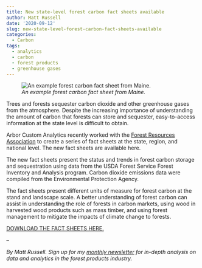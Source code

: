 ```yaml
---
title: New state-level forest carbon fact sheets available
author: Matt Russell
date: '2020-09-12'
slug: new-state-level-forest-carbon-fact-sheets-available
categories:
  - Carbon
tags:
  - analytics
  - carbon
  - forest products
  - greenhouse gases
---
```



![*An example forest carbon fact sheet from Maine.*](Maine.jpg)

Trees and forests sequester carbon dioxide and other greenhouse gases from the atmosphere. Despite the increasing importance of understanding the amount of carbon that forests can store and sequester, easy-to-access information at the state level is difficult to obtain. 

Arbor Custom Analytics recently worked with the [Forest Resources Association](https://www.forestresources.org/) to create a series of fact sheets at the state, region, and national level. The new fact sheets are available here.

The new fact sheets present the status and trends in forest carbon storage and sequestration using data from the USDA Forest Service Forest Inventory and Analysis program. Carbon dioxide emissions data were compiled from the Environmental Protection Agency.  

The fact sheets present different units of measure for forest carbon at the stand and landscape scale. A better understanding of forest carbon can assist in understanding the role of forests in carbon markets, using wood in harvested wood products such as mass timber, and using forest management to mitigate the impacts of climate change to forests. 

[DOWNLOAD THE FACT SHEETS HERE.](https://www.forestresources.org/policy-priorities/carbon-fact-sheets)

--

*By Matt Russell. Sign up for my [monthly newsletter](https://mailchi.mp/d96897dc0f46/arbor-analytics) for in-depth analysis on data and analytics in the forest products industry.*
